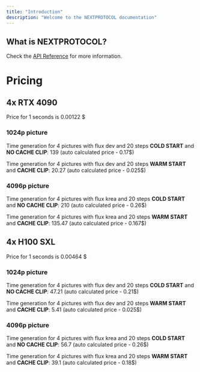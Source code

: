 ```yaml
---
title: "Introduction"
description: "Welcome to the NEXTPROTOCOL documentation"
---
```


## What is NEXTPROTOCOL?

Check the [API Reference](https://nextprotocol-a1192eb6.mintlify.app/api-reference/introduction) for more information.



# Pricing 

## 4x RTX 4090

Price for 1 seconds is 0.00122 $

### 1024p picture
Time generation for 4 pictures with flux dev and 20 steps **COLD START** and **NO CACHE CLIP**: 139 (auto calculated price - 0.17$)

Time generation for 4 pictures with flux dev and 20 steps **WARM START** and **CACHE CLIP**: 20.27  (auto calculated price - 0.025$)

### 4096p picture
Time generation for 4 pictures with flux krea and 20 steps **COLD START** and **NO CACHE CLIP**: 210 (auto calculated price - 0.26$)

Time generation for 4 pictures with flux krea and 20 steps **WARM START** and **CACHE CLIP**: 135.47 (auto calculated price - 0.167$)


## 4x H100 SXL

Price for 1 seconds is 0.00464 $

### 1024p picture
Time generation for 4 pictures with flux dev and 20 steps **COLD START** and **NO CACHE CLIP**: 47.21 (auto calculated price - 0.21$)

Time generation for 4 pictures with flux dev and 20 steps **WARM START** and **CACHE CLIP**:  5.41 (auto calculated price - 0.025$)

### 4096p picture
Time generation for 4 pictures with flux krea and 20 steps **COLD START** and **NO CACHE CLIP**: 56.7 (auto calculated price - 0.26$)

Time generation for 4 pictures with flux krea and 20 steps **WARM START** and **CACHE CLIP**:  39.1 (auto calculated price - 0.18$)